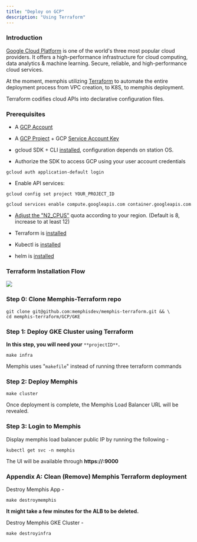 ```yaml
---
title: "Deploy on GCP"
description: "Using Terraform"
---
```


### Introduction

[Google Cloud Platform](https://cloud.google.com/) is one of the world's three most popular cloud providers. It offers a high-performance infrastructure for cloud computing, data analytics & machine learning. Secure, reliable, and high-performance cloud services.

At the moment, memphis utilizing [Terraform](https://www.terraform.io/) to automate the entire deployment process from VPC creation, to K8S, to memphis deployment.

Terraform codifies cloud APIs into declarative configuration files.

### Prerequisites

* A [GCP Account](https://console.cloud.google.com/)

* A [GCP Project](https://console.cloud.google.com/projectcreate) \+ GCP [Service Account Key](https://cloud.google.com/iam/docs/creating-managing-service-account-keys#iam-service-account-keys-create-console)

* gcloud SDK + CLI [installed](https://cloud.google.com/sdk/docs/quickstarts), configuration depends on station OS.

* Authorize the SDK to access GCP using your user account credentials

```
gcloud auth application-default login
```

* Enable API services:

```
gcloud config set project YOUR_PROJECT_ID
```

```
gcloud services enable compute.googleapis.com container.googleapis.com
```

* [Adjust the "N2\_CPUS"](https://cloud.google.com/docs/quota) quota according to your region. (Default is 8, increase to at least 12)

* Terraform is [installed](https://learn.hashicorp.com/tutorials/terraform/install-cli?in=terraform/aws-get-started)

* Kubectl is [installed](https://kubernetes.io/docs/tasks/tools/install-kubectl/)

* helm is [installed](https://helm.sh/docs/intro/install/)

### Terraform Installation Flow

![](/images/gcp%20memphis%20terraform.png)

### Step 0: Clone Memphis-Terraform repo

```
git clone git@github.com:memphisdev/memphis-terraform.git && \
cd memphis-terraform/GCP/GKE
```

### Step 1: Deploy GKE Cluster using Terraform

**In this step, you will need your** `**projectID**`**.**

```
make infra
```

Memphis uses "`makefile`" instead of running three terraform commands

### Step 2: Deploy Memphis

```
make cluster
```

Once deployment is complete, the Memphis Load Balancer URL will be revealed.

### Step 3: Login to Memphis

Display memphis load balancer public IP by running the following -

```
kubectl get svc -n memphis
```

The UI will be available through **https://<Public IP>:9000**

### Appendix A: Clean (Remove) Memphis Terraform deployment

Destroy Memphis App -

```
make destroymemphis
```

**It might take a few minutes for the ALB to be deleted.**

Destroy Memphis GKE Cluster -

```
make destroyinfra
```